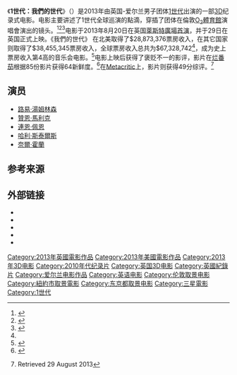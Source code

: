 {{NoteTA
|G1=1D
|G2=Music
|G3=Show
|G4=Movie
}}
{{Infobox film
| name           = One Direction: This Is Us<br /><small>1世代：我們的世代</small>
| image          = One Direction This is Us Theatrical Poster.jpg
| image_size     = 220px
| border         = yes
| alt            = 
| caption        = 电影宣传海报。
| director       = [[摩根·史柏路克|摩根·史柏路克]]
| producer       = 摩根·史柏路克<br />[[西蒙·高維爾|西蒙·高維爾]]<br />亚当·米兰<br />本·温斯顿
| starring       = {{plainlist|
* [[奈爾·霍蘭|奈爾·霍蘭]]
* [[贊恩·馬利克|贊恩·馬利克]]
* [[連恩·佩恩|連恩·佩恩]]
* [[哈利·斯泰爾斯|哈利·斯泰爾斯]]
* [[路易·湯姆林森|路易·湯姆林森]]
}}
| music          = [[1世代|1世代]]<br />{{tsl|en|Simon Franglen|西蒙·弗兰格伦}}（总谱）
| cinematography = 尼尔·哈维
| editing        = 盖伊·哈定<br />怀厄特·史密斯<br />皮埃尔·塔克爾
| studio         = {{tsl|en|Syco Entertainment|赛科娱乐}}<br />[[摩根·史柏路克|摩根·史柏路克]]<br />Modest Entertainment
| distributor    = [[三星电影公司|三星电影]]
| released       = {{Film date|df=yes|2013|08|29|英国|2013|08|30|美国}}<!-- per [[WP:FILMRELEASE|WP:FILMRELEASE]] -->
| runtime        = 92分钟<!--Theatrical runtime: 92:15--><ref name="BBFC">{{cite web|title=''ONE DIRECTION - THIS IS US'' (PG)|url=http://www.bbfc.co.uk/releases/one-direction-%E2%80%93-us-film-0|work=[[索尼影視娛樂|Sony Pictures Releasing]]|publisher=[[英國電影分級委員會|British Board of Film Classification]]|date=2013-08-07|accessdate=2013-08-08|archive-date=2019-02-14|archive-url=https://web.archive.org/web/20190214001918/http://www.bbfc.co.uk/releases/one-direction-%E2%80%93-us-film-0|dead-url=no}}</ref><br />粉丝加长版：<br />106分钟<!--Theatrical runtime: 106:31--><ref>{{cite web|title=''ONE DIRECTION - THIS IS US (EXTENDED VERSION)'' (PG)|url=http://www.bbfc.co.uk/releases/one-direction-%E2%80%93-us-extended-version-film-0|work=[[哥倫比亞電影公司|Columbia Pictures]]|publisher=[[英國電影分級委員會|British Board of Film Classification]]|date=2013-09-11|accessdate=2013-09-11|archive-date=2020-07-16|archive-url=https://web.archive.org/web/20200716054404/https://www.bbfc.co.uk/releases/one-direction-%E2%80%93-us-extended-version-film-0|dead-url=no}}</ref>
| country        = 英国<br />美国<ref>{{cite web|title=One Direction: This Is Us|url=http://explore.bfi.org.uk/51c9329a55ddc|publisher=BFI|accessdate=2013-10-18|archive-url=https://web.archive.org/web/20131220210425/http://explore.bfi.org.uk/51c9329a55ddc|archive-date=2013-12-20|dead-url=yes}}</ref> 
| language       = 英语
| budget         = 1000万美元<ref name="mojo">{{cite web|url=http://www.boxofficemojo.com/movies/?id=onedirection.htm|title=One Direction: This Is Us|work=Box Office Mojo|date=2013-08-30|accessdate=2017-02-27|archive-date=2018-09-15|archive-url=https://web.archive.org/web/20180915192159/https://www.boxofficemojo.com/movies/?id=onedirection.htm|dead-url=no}}</ref>
| gross          = 6850万美元<ref name="mojo"/>
}}
《'''1世代：我們的世代'''》（{{lang-en|''One Direction: This Is Us''}}）是2013年由英国-爱尔兰男子团体[[1世代|1世代]]出演的一部[[3D電影|3D]]纪录式电影。电影主要讲述了1世代全球巡演的點滴，穿插了团体在倫敦[[O2體育館|O<sub>2</sub>體育館]]演唱會演出的镜头。<ref>{{cite web|title=One Direction: ''This Is Us'' in 3D|url=http://www.fandango.com/onedirection:thisisus_v566167/plotsummary|publisher=Fandango|accessdate=2017-02-27|archive-date=2013-12-14|archive-url=https://web.archive.org/web/20131214063837/http://www.fandango.com/onedirection:thisisus_v566167/plotsummary|dead-url=no}}</ref><ref>{{cite web|title=One Direction:This is Us|url=http://www.sonypictures.com/movies/onedirection/|publisher=Sony Pictures|accessdate=2013-07-02|archive-url=https://web.archive.org/web/20130925193737/http://www.sonypictures.com/movies/onedirection/|archive-date=2013-09-25|dead-url=yes}}</ref><ref>{{cite web|last=Harp|first=Justin|title=Simon Cowell: Morgan Spurlock will make One Direction 3D film interesting|url=http://www.digitalspy.co.uk/music/news/a439273/simon-cowell-morgan-spurlock-will-make-one-direction-3d-film-interesting.html|publisher=Digital Spy|accessdate=2017-02-27|archive-date=2013-09-25|archive-url=https://web.archive.org/web/20130925045632/http://www.digitalspy.co.uk/music/news/a439273/simon-cowell-morgan-spurlock-will-make-one-direction-3d-film-interesting.html|dead-url=no}}</ref>电影于2013年8月20日在英国[[萊斯特廣場|萊斯特廣場]][[首演|首演]]，并于29日在英国正式上映。《我們的世代》 在北美取得了$28,873,376票房收入，在其它国家则取得了$38,455,345票房收入，全球票房收入总共为$67,328,742<ref name="mojo"/>，成为史上票房收入第4高的音乐会电影。<ref>{{cite web|url=http://www.boxofficemojo.com/genres/chart/?id=musicconcert.htm|title=Box Office Mojo highest grossing concert films|publisher=Box Office Mojo|accessdate=2013-09-01|archive-date=2012-09-18|archive-url=https://www.webcitation.org/6AlKyBXFi?url=http://www.boxofficemojo.com/genres/chart/?id=musicconcert.htm|dead-url=no}}</ref>电影上映后获得了褒贬不一的影评，影片在[[烂番茄|烂番茄]]根据85份影片获得64新鲜度。<ref name="tomatoes">{{cite web | url = http://www.rottentomatoes.com/m/this_is_us/ | title = One Direction: This Is Us (2013) | publisher =  | work = [[Rotten_Tomatoes|Rotten Tomatoes]] | accessdate = 2013-08-30 | archive-date = 2020-11-11 | archive-url = https://web.archive.org/web/20201111213015/https://www.rottentomatoes.com/m/this_is_us | dead-url = no }}</ref>在[[Metacritic|Metacritic]]上，影片则获得49分综评。<ref>{{metacritic film|one-direction-this-is-us|One Direction: This Is Us}} Retrieved 29 August 2013</ref>

==演员==
* [[路易·湯姆林森|路易·湯姆林森]]
* [[贊恩·馬利克|贊恩·馬利克]]
* [[連恩·佩恩|連恩·佩恩]]
* [[哈利·斯泰爾斯|哈利·斯泰爾斯]]
* [[奈爾·霍蘭|奈爾·霍蘭]]

==参考来源==
{{Reflist|30em}}

==外部链接==
* {{Official website|http://www.1dthisisus-movie.com/site/}}
* {{IMDb title|2515086|One Direction: This Is Us}}
* {{mojo title|onedirection|One Direction: This Is Us}}
* {{rotten-tomatoes|this_is_us|One Direction: This Is Us}}
* {{metacritic film|one-direction-this-is-us|One Direction: This Is Us}}

{{One Direction}}
{{DEFAULTSORT:One Direction - This Is Us}}
[[Category:2013年英國電影作品|Category:2013年英國電影作品]]
[[Category:2013年美國電影作品|Category:2013年美國電影作品]]
[[Category:2013年3D电影|Category:2013年3D电影]]
[[Category:2010年代纪录片|Category:2010年代纪录片]]
[[Category:英国3D电影|Category:英国3D电影]]
[[Category:英國紀錄片|Category:英國紀錄片]]
[[Category:爱尔兰电影作品|Category:爱尔兰电影作品]]
[[Category:英语电影|Category:英语电影]]
[[Category:伦敦取景电影|Category:伦敦取景电影]]
[[Category:紐約市取景電影|Category:紐約市取景電影]]
[[Category:东京都取景电影|Category:东京都取景电影]]
[[Category:三星電影|Category:三星電影]]
[[Category:1世代|Category:1世代]]